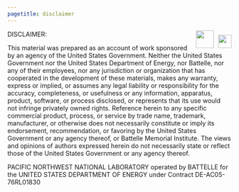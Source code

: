 ```yaml
---
pagetitle: disclaimer
---
```


<div class="header_logo">
<img src="images/logo_gcims_white.png" style="float:right;height:30px; padding-top:10px;">
<img src="images/logo_pnnl_white.png" style="float:right;height:40px; padding-right:10px;">
</div>

DISCLAIMER:

This material was prepared as an account of work sponsored by an agency of the United States Government.  Neither the United States Government nor the United States Department of Energy, nor Battelle, nor any of their employees, nor any jurisdiction or organization that has cooperated in the development of these materials, makes any warranty, express or implied, or assumes any legal liability or responsibility for the accuracy, completeness, or usefulness or any information, apparatus, product, software, or process disclosed, or represents that its use would not infringe privately owned rights.
Reference herein to any specific commercial product, process, or service by trade name, trademark, manufacturer, or otherwise does not necessarily constitute or imply its endorsement, recommendation, or favoring by the United States Government or any agency thereof, or Battelle Memorial Institute. The views and opinions of authors expressed herein do not necessarily state or reflect those of the United States Government or any agency thereof.

PACIFIC NORTHWEST NATIONAL LABORATORY
operated by
BATTELLE
for the
UNITED STATES DEPARTMENT OF ENERGY
under Contract DE-AC05-76RL01830
